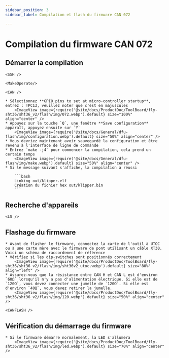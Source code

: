 ```yaml
---
sidebar_position: 3
sidebar_label: Compilation et flash du firmware CAN 072

---
```




# Compilation du firmware CAN 072

## Démarrer la compilation

    <SSH />

    <MakeOperate/>

    <CAN />

    * Sélectionnez **GPIO pins to set at micro-controller startup**, entrez : !PC13, veuillez noter que c'est en majuscules
        <ImageView image={require('@site/docs/ProductDoc/ToolBoard/fly-sht36/sht36_v2/flash/img/072.webp').default} size="100%" align="center" />
    * Appuyez sur la touche `Q`, une fenêtre **Save configuration** apparaît, appuyez ensuite sur `Y`
        <ImageView image={require('@site/docs/General/dfu-flash/img/configuration.webp').default} size="50%" align="center" />
    * Vous devriez maintenant avoir sauvegardé la configuration et être revenu à l'interface de ligne de commande
    * Entrez `make -j4` pour commencer la compilation, cela prend un certain temps
        <ImageView image={require('@site/docs/General/dfu-flash/img/make.webp').default} size="50%" align="center" />
    * Si le message suivant s'affiche, la compilation a réussi

        ```bash
        Linking out/klipper.elf
        Création du fichier hex out/klipper.bin
        ```

## Recherche d'appareils

    <LS />


## Flashage du firmware

    * Avant de flasher le firmware, connectez la carte de l'outil à UTOC ou à une carte mère avec le firmware de pont utilisant un câble XT30. Voici un schéma de raccordement de référence
    * Vérifiez si les dip-switches sont positionnés correctement
        <ImageView image={require('@site/docs/ProductDoc/ToolBoard/fly-sht36/sht36_v2/flash/img/sht36v2_utoc.webp').default} size="80%" align="left" />
    * Assurez-vous que la résistance entre CAN H et CAN L est d'environ `60Ω` lorsqu'il n'y a pas d'alimentation électrique. Si elle est de `120Ω`, vous devez connecter une jumelle de `120Ω`. Si elle est d'environ `40Ω`, vous devez retirer la jumelle.
        <ImageView image={require('@site/docs/ProductDoc/ToolBoard/fly-sht36/sht36_v2/flash/img/120.webp').default} size="50%" align="center" />

    <CANFLASH />

## Vérification du démarrage du firmware

    * Si le firmware démarre normalement, la LED s'allumera
        <ImageView image={require('@site/docs/ProductDoc/ToolBoard/fly-sht36/sht36_v2/flash/img/led.webp').default} size="70%" align="center" />